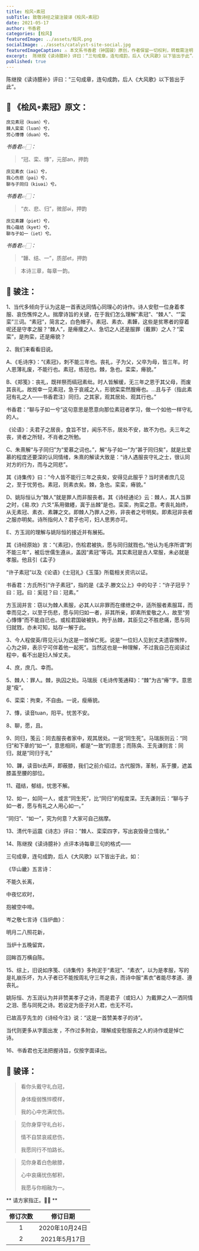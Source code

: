 ```yaml
---
title: 桧风∘素冠
subTitle: 致敬诗经之骏注骏译《桧风∘素冠》
date: 2021-05-17
author: 书香君
categories: [桧风]
featuredImage: ../assets/桧风.png
socialImage: ../assets/catalyst-site-social.jpg
featuredImageCaption: ⚠️️ 本文系书香君（钟国骏）原创，作者保留一切权利，转载需注明出处。
excerpt:  陈继揆《读诗臆补》评曰：“三句成章，连句成韵，后人《大风歌》以下皆出于此”。   
published: true
---
```


陈继揆《读诗臆补》评曰：“三句成章，连句成韵，后人《大风歌》以下皆出于此”。




## 🌼 《桧风∘素冠》原文：

```
庶见素冠（kuan）兮，
棘人栾栾（luan）兮，
劳心慱慱（duan）兮。
```

*书香君👉🏻：*

> “冠、栾、慱”，元部an，押韵

```
庶见素衣（iəi）兮，
我心伤悲（pəi）兮，
聊与子同归（kiuəi）兮。
```

*书香君👉🏻：*

> “衣、悲、归”，微部əi，押韵

```
庶见素韠（piet）兮，
我心蕴结（kyet）兮，
聊与子如一（iet）兮。
```

*书香君👉🏻：*

> “韡、结、一”，质部et，押韵

> 本诗三章，每章一韵。


## 🍁️ 骏注：

1、当代多倾向于认为这是一首表达同情心同理心的诗作。诗人安慰一位身着孝服、哀伤憔悴之人。揣摩诗旨的关键，在于我们怎么理解“素冠”、“棘人”、“”栾栾”三词。“素冠”，简言之，白色帽子。素冠、素衣、素韡，这些是贫寒者的穿着呢还是守孝之服？“棘人”，是瘠痩之人、急切之人还是服罪（戴罪）之人？“栾栾”，是拘栾，还是瘠貌？

2、我们来看看旧说。

A、《毛诗序》：“《素冠》，刺不能三年也。丧礼，子为父，父卒为母，皆三年。时人恩薄礼废，不能行也。素冠，练冠也。棘，急也。栾栾，瘠貌。”

B、《郑笺》：丧礼，既祥祭而缟冠素纰。时人皆解缓，无三年之恩于其父母，而废其丧礼。故觊幸一见素冠，急于哀戚之人，形貌栾栾然膄瘠也。…且与子（指此素冠有礼之人——书香君注）同归，之其家，观其居处、观其行也。”

书香君：“聊与子如一兮”这句意思是愿意向那位素冠者学习，做一个如他一样守礼的人。

《论语》：夫君子之居丧，食旨不甘，闻乐不乐，居处不安，故不为也。夫三年之丧，贤者之所轻，不肖者之所勉。

C、朱熹解“与子同归”为“爱慕之词也。”，解“与子如一”为“甚于同归矣”，就是比爱慕的程度还要深的认同情绪，朱熹的解读大致是：“诗人遇服丧守礼之士，很认同对方的行为，而与之同悲”。

其《诗集传》曰：“今人皆不能行三年之丧矣，安得见此服乎？当时贤者庶几见之，至于忧劳也。素冠，则素衣矣。棘，急也。栾栾，瘠貌。”

D、姚际恒认为“棘人”就是罪人而非服丧者。其《诗经通论》云：棘人，其人当罪之时，《易.坎》六爻“系用徽纆，寘于丛棘”是也。栾栾，拘栾之意。考丧礼始终，从无素冠、素衣、素韠之文。即棘人乃罪人之称，非丧者之号明矣。即素冠非丧者之服亦明矣。诗所指何人？君子也可，妇人思男亦可。

E、方玉润的理解与姚际恒的接近并有展拓。

其《诗经原始》言：“《素冠》，伤桧君被执，愿与同归就戮也。”他认为毛序所谓“刺不能三年”，被后世儒生遵从，盖因“素冠”等词。其实素冠是古人常服，未必就是孝服。他且引《孟子》

“许子素冠”以及《论语》《士冠礼》《玉藻》所载相关资讯以证。

书香君：方氏所引“许子素冠”，指的是《孟子.滕文公上》中的句子：“许子冠乎？曰：冠。曰：奚冠？曰：冠素。”

方玉润并言：窃以为棘人素服，必其人以非罪而在缧绁之中，适所服者素服耳，而幸而见之，以至于伤悲，愿与同归如一者，非其所亲，即素所爱敬之人，故至“劳心慱慱”而不能自已也。或桧君国破被执，拘于丛棘，其臣见之不胜悲痛，愿与同归就戮，亦未可知，姑存一解于此。

3、今人程俊英/蒋见元认为这是一首悼亡死。说是“一位妇人见到丈夫遗容憔悴，心为之碎，表示宁可伴着他一起死”。当然这也是一种理解，不过我自己在阅读过程中，看不出是妇人悼丈夫。

4、庶，庶几、幸而。

5、棘人：罪人。棘，执囚之处。马瑞辰《毛诗传笺通释》：“棘”为古“瘠”字。意思是“瘦”。

6、栾栾：拘束，不自由。一说，瘦瘠貌。

7、慱，读音tuan，阳平。忧苦不安。

8、聊，愿，且。

9、同归，笺云：同去服丧者家中，观其居处。一说“同生死”。马瑞辰则云：“同归”和下章的“如一”，意思相同，都是“一致”的意思；而陈奂、王先谦则言：同归，就是“同归于礼”

10、韠，读音bi去声，即蔽膝，我们之前介绍过。古代服饰，革制，系于腰，遮盖膝盖至腰的部位。

11、蕴结，郁结，忧思不解。

12、如一，如同一人，或言“同生死”，比“同归”的程度深。王先谦则云：“聊与子如一者，愿与有礼之人用心如一。”

“同归”、“如一”，究为何意？大家可自己揣摩。

13、清代牛运震《诗志》评曰：“棘人、栾栾四字，写出哀毁骨立情状。”

14、陈继揆《读诗臆补》点评本诗每章三句的格式——

三句成章，连句成韵，后人《大风歌》以下皆出于此，如：

《华山畿》五言诗：

不能久长离，

中夜忆欢时，

抱被空中啼。

岑之敬七言诗《当炉曲》：

明月二八照花新，

当炉十五晚留宾，

回眸百万横自陈。

15、综上，旧说如序笺、《诗集传》多拘泥于“素冠”、“素衣”，以为是孝服，写的是礼崩乐坏，为人子者已不能按周礼守三年之丧，而诗中服“素衣”者能尽孝道、遵丧礼。

姚际恒、方玉润认为并非赞美孝子之诗，而是君子（或妇人）为戴罪之人一洒同情之泪、愿与同死之诗。若设定为臣子对人君，也无不可。

已故高亨先生的《诗经今注》说：“这是一首赞美孝子的诗”。

当代则更多从字面出发 ，不作过多附会，理解成安慰服丧之人的诗作或是悼亡诗。

16、书香君也无法把握诗旨，仅按字面译出。


## 🍁️ 骏译：


> 看你头戴守礼白冠，
> 
> 身体瘦弱憔悴模样，
> 
> 我的心中充满忧伤。
> 

> 见你身穿守礼白衫，
> 
> 情不自禁哀戚悲伤，
> 
> 我愿同行不怕路长。
> 

> 见你身着白色敝膝，
> 
> 心中哀痛忧伤郁积，
> 
> 我愿与你相融为一。
> 


** 请方家指正。🙏🏻 **

| 修订次数      | 修订日期 |
|   :----: |    :----:   |
|  1   | 2020年10月24日       |
|  2   | 2021年5月17日       |

